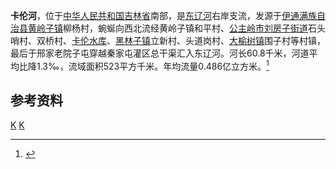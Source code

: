 {{Otheruses|卡伦河|other=同名或類似名的其它條目描述}}
{{coord|43|40|44|N|124|37|16|E|region:CN_type:waterbody|display=title}}
{{Infobox river
| name               = 卡伦河
| name_native        = 
| image              = 
| image_size         = 
| image_caption      = 
| river_system       = [[辽河|辽河]]流域[[东辽河|东辽河]]水系
| progression        = 
| source1_location   = [[吉林省|吉林省]][[伊通满族自治县|伊通满族自治县]][[黄岭子镇|黄岭子镇]]柳杨村
| mouth_location     = 吉林省[[公主岭市|公主岭市]][[大榆树镇_(公主岭市)|大榆树镇]]邢家老院子屯[[东辽河|东辽河]]
| altitude_difference= 
| basin_size         = 523 km<sup>2</sup>
| basin_countries    = {{PRC}}
| basin_cities       = 
| basin_landmarks    = 
| basin_population   = 
<!---------------------- PHYSIOGNOMY -->
| length             = 60.8 km
| discharge1_location= 
| discharge1_min     = 
| discharge1_avg     = 
| discharge1_max     = 
<!---------------------- FEATURES -->
| tributaries_left   = 
| tributaries_right  = 
| waterbodies        = [[卡伦水库|卡伦水库]]
| waterfalls         = 
| bridges            = 
| ports              = 
| custom_label       = 
| custom_data        = 
| extra              = 
}}
'''卡伦河'''，位于[[中华人民共和国|中华人民共和国]][[吉林省|吉林省]]南部，是[[东辽河|东辽河]]右岸支流，发源于[[伊通满族自治县|伊通满族自治县]][[黄岭子镇|黄岭子镇]]柳杨村，蜿蜒向西北流经黄岭子镇和平村、[[公主岭市|公主岭市]][[刘房子街道|刘房子街道]]石头哨村、双桥村、[[卡伦水库|卡伦水库]]、[[黑林子镇|黑林子镇]]立新村、头道岗村、[[大榆树镇_(公主岭市)|大榆树镇]]围子村等村镇，最后于邢家老院子屯穿越秦家屯灌区总干渠汇入东辽河。河长60.8千米，河道平均比降1.3‰，流域面积523平方千米。年均流量0.486亿立方米。<ref name="中国河湖大典">{{cite book zh |author=《[[中国河湖大典|中国河湖大典]]》编纂委员会 |title=《中国河湖大典·黑龙江、辽河卷》 |format=M |edition=1 |location=北京 |publisher=中国水利水电出版社 |date=2014年4月 |pages=249页 |id= ISBN 978-7-5170-1950-3}}</ref>

== 参考资料 ==
{{reflist}}
[[Category:辽河水系|K]]
[[Category:吉林河流|K]]